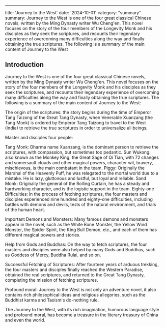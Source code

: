 ---
title: 'Journey to the West'
date: '2024-10-01'
category: "summary"
summary: Journey to the West is one of the four great classical Chinese novels, written by the Ming Dynasty writer Wu Cheng'en. This novel focuses on the story of the four members of the Longevity Monk and his disciples as they seek the scriptures, and recounts their legendary experience of overcoming many difficulties along the way and finally obtaining the true scriptures. The following is a summary of the main content of Journey to the West


## Introduction

Journey to the West is one of the four great classical Chinese novels, written by the Ming Dynasty writer Wu Cheng'en. This novel focuses on the story of the four members of the Longevity Monk and his disciples as they seek the scriptures, and recounts their legendary experience of overcoming many difficulties along the way and finally obtaining the true scriptures. The following is a summary of the main content of Journey to the West:

The origin of the scriptures: the story begins during the time of Emperor Tang Taizong of the Great Tang Dynasty, when Venerable Xuanzang (the Tang Monk) is ordered by Emperor Tang Taizong to travel to the West (India) to retrieve the true scriptures in order to universalize all beings.

Master and disciples four people:

Tang Monk: Dharma name Xuanzang, is the dominant person to retrieve the scriptures, with compassion, but sometimes too pedantic.
Sun Wukong: also known as the Monkey King, the Great Sage of Qi Tian, with 72 changes and somersault clouds and other magical powers, character wit, bravery, mischievous, is the main combatant in the team.
Piggy: Originally the Marshal of the Heavenly Puff, he was relegated to the mortal world due to a mistake. He is lazy, gluttonous and lustful, but loyal and reliable.
Sand Monk: Originally the general of the Rolling Curtain, he has a steady and hardworking character, and is the logistic support in the team.
Eighty-one Difficulties: In the process of fetching scriptures, the four masters and disciples experienced nine hundred and eighty-one difficulties, including battles with demons and devils, tests of the natural environment, and trials of the human heart.

Important Demons and Monsters: Many famous demons and monsters appear in the novel, such as the White Bone Monster, the Yellow Wind Monster, the Spider Spirit, the King Bull Demon, etc., and each of them has different magical powers and stories.

Help from Gods and Buddhas: On the way to fetch scriptures, the four masters and disciples were also helped by many Gods and Buddhas, such as Goddess of Mercy, Buddha Rulai, and so on.

Successful Fetching of Scriptures: After fourteen years of arduous trekking, the four masters and disciples finally reached the Western Paradise, obtained the real scriptures, and returned to the Great Tang Dynasty, completing the mission of fetching scriptures.

Profound moral: Journey to the West is not only an adventure novel, it also contains rich philosophical ideas and religious allegories, such as the Buddhist karma and Taoism's do-nothing rule.

The Journey to the West, with its rich imagination, humorous language style and profound moral, has become a treasure in the literary treasury of China and even the world.
